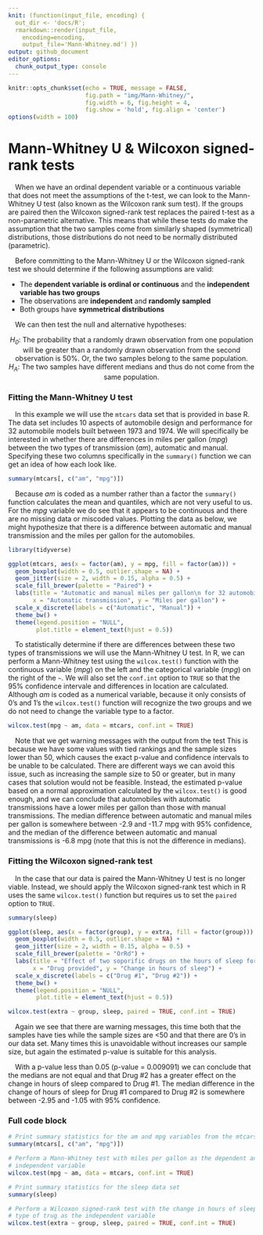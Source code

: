 ```yaml
---
knit: (function(input_file, encoding) {
  out_dir <- 'docs/R';
  rmarkdown::render(input_file,
    encoding=encoding,
    output_file='Mann-Whitney.md') })
output: github_document
editor_options:
  chunk_output_type: console
---
```

  
```r
knitr::opts_chunk$set(echo = TRUE, message = FALSE,
                      fig.path = "img/Mann-Whitney/",
                      fig.width = 6, fig.height = 4,
                      fig.show = 'hold', fig.align = 'center')
options(width = 100)
```

# Mann-Whitney U & Wilcoxon signed-rank tests

&emsp;When we have an ordinal dependent variable or a continuous variable that does not meet the assumptions of the t-test, we can look to the Mann-Whitney U test (also known as the Wilcoxon rank sum test).  If the groups are paired then the Wilcoxon signed-rank test replaces the paired t-test as a non-parametric alternative.  This means that while these tests do make the assumption that the two samples come from similarly shaped (symmetrical) distributions, those distributions do not need to be normally distributed (parametric).  

&emsp;Before committing to the Mann-Whitney U or the Wilcoxon signed-rank test we should determine if the following assumptions are valid:

* The **dependent variable is ordinal or continuous** and the **independent variable has two groups**
* The observations are **independent** and **randomly sampled**
* Both groups have **symmetrical distributions**

&emsp;We can then test the null and alternative hypotheses:

<center>
<i>H<sub>0</sub></i>: The probability that a randomly drawn observation from one population will be greater than a randomly drawn observation from the second observation is 50%.  Or, the two samples belong to the same population.
<br>
<i>H<sub>A</sub></i>: The two samples have different medians and thus do not come from the same population.
</center>

### Fitting the Mann-Whitney U test

&emsp;In this example we will use the `mtcars` data set that is provided in base R.  The data set includes 10 aspects of automobile design and performance for 32 automobile models built between 1973 and 1974.  We will specifically be interested in whether there are differences in miles per gallon (*mpg*) between the two types of transmission (*am*), automatic and manual.  Specifying these two columns specifically in the `summary()` function we can get an idea of how each look like.

```r
summary(mtcars[, c("am", "mpg")])
```

&emsp;Because *am* is coded as a number rather than a factor the `summary()` function calculates the mean and quantiles, which are not very useful to us.  For the *mpg* variable we do see that it appears to be continuous and there are no missing data or miscoded values.  Plotting the data as below, we might hypothesize that there is a difference between automatic and manual transmission and the miles per gallon for the automobiles.

```r
library(tidyverse)

ggplot(mtcars, aes(x = factor(am), y = mpg, fill = factor(am))) +
  geom_boxplot(width = 0.5, outlier.shape = NA) +
  geom_jitter(size = 2, width = 0.15, alpha = 0.5) +
  scale_fill_brewer(palette = "Paired") +
  labs(title = "Automatic and manual miles per gallon\n for 32 automobiles (1973-74 models)",
       x = "Automatic transmission", y = "Miles per gallon") +
  scale_x_discrete(labels = c("Automatic", "Manual")) +
  theme_bw() +
  theme(legend.position = "NULL",
        plot.title = element_text(hjust = 0.5))
```

&emsp;To statistically determine if there are differences between these two types of transmissions we will use the Mann-Whitney U test.  In R, we can perform a Mann-Whitney test using the `wilcox.test()` function with the continuous variable (*mpg*) on the left and the categorical variable (*mpg*) on the right of the `~`.  We will also set the `conf.int` option to `TRUE` so that the 95% confidence intervale and differences in location are calculated.  Although *am* is coded as a numerical variable, because it only consists of 0's and 1's the `wilcox.test()` function will recognize the two groups and we do not need to change the variable type to a factor.

```r
wilcox.test(mpg ~ am, data = mtcars, conf.int = TRUE)
```

&emsp;Note that we get warning messages with the output from the test  This is because we have some values with tied rankings and the sample sizes lower than 50, which causes the exact p-value and confidence intervals to be unable to be calculated.  There are different ways we can avoid this issue, such as increasing the sample size to 50 or greater, but in many cases that solution would not be feasible.  Instead, the estimated p-value based on a normal approximation calculated by the `wilcox.test()` is good enough, and we can conclude that automobiles with automatic transmissions have a lower miles per gallon than those with manual transmissions.  The median difference between automatic and manual miles per gallon is somewhere between -2.9 and -11.7 mpg with 95% confidence, and the median of the difference between automatic and manual transmissions is -6.8 mpg (note that this is not the difference in medians).

### Fitting the Wilcoxon signed-rank test

&emsp;In the case that our data is paired the Mann-Whitney U test is no longer viable.  Instead, we should apply the Wilcoxon signed-rank test which in R uses the same `wilcox.test()` function but requires us to set the `paired` option to `TRUE`.

```r
summary(sleep)
```

```r
ggplot(sleep, aes(x = factor(group), y = extra, fill = factor(group))) +
  geom_boxplot(width = 0.5, outlier.shape = NA) +
  geom_jitter(size = 2, width = 0.15, alpha = 0.5) +
  scale_fill_brewer(palette = "OrRd") +
  labs(title = "Effect of two soporific drugs on the hours of sleep for 10 patients",
       x = "Drug provided", y = "Change in hours of sleep") +
  scale_x_discrete(labels = c("Drug #1", "Drug #2")) +
  theme_bw() +
  theme(legend.position = "NULL",
        plot.title = element_text(hjust = 0.5))
```


```r
wilcox.test(extra ~ group, sleep, paired = TRUE, conf.int = TRUE)
```

&emsp;Again we see that there are warning messages, this time both that the samples have ties while the sample sizes are <50 and that there are 0's in our data set.  Many times this is unavoidable without increases our sample size, but again the estimated p-value is suitable for this analysis.

&emsp;With a p-value less than 0.05 (p-value = 0.009091) we can conclude that the medians are not equal and that Drug #2 has a greater effect on the change in hours of sleep compared to Drug #1.  The median difference in the change of hours of sleep for Drug #1 compared to Drug #2 is somewhere between -2.95 and -1.05 with 95% confidence.

### Full code block

```r
# Print summary statistics for the am and mpg variables from the mtcars data set
summary(mtcars[, c("am", "mpg")])

# Perform a Mann-Whitney test with miles per gallon as the dependent and transmission as the
# independent variable
wilcox.test(mpg ~ am, data = mtcars, conf.int = TRUE)

# Print summary statistics for the sleep data set
summary(sleep)

# Perform a Wilcoxon signed-rank test with the change in hours of sleep as the dependent and the
# type of trug as the independent variable
wilcox.test(extra ~ group, sleep, paired = TRUE, conf.int = TRUE)
```

